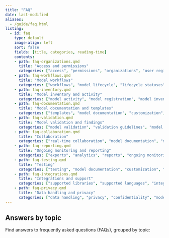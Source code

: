 ```yaml
---
title: "FAQ"
date: last-modified
aliases:
  - /guide/faq.html
listing:
  - id: faq
    type: default
    image-align: left
    sort: false
    fields: [title, categories, reading-time]
    contents:
    - path: faq-organizations.qmd
      title: "Access and permissions"
      categories: ["access", "permissions", "organizations", "user registration", "validmind platform"]
    - path: faq-workflows.qmd
      title: "Model workflows"
      categories: ["workflows", "model lifecycle", "lifecycle statuses", "validmind platform", "validmind library"]
    - path: faq-inventory.qmd
      title: "Model inventory and activity"
      categories: ["model activity", "model registration", "model inventory", "customization", "model stages", "model interdependencies", "auditing", "exports", "validmind platform"]
    - path: faq-documentation.qmd
      title: "Model documentation and templates"
      categories: ["templates", "model documentation", "customization", "images", "validmind platform", "validmind library"]
    - path: faq-validation.qmd
      title: "Model validation and findings"
      categories: ["model validation", "validation guidelines", "model findings", "model documentation", "templates", "compliance", "validmind platform"]
    - path: faq-collaboration.qmd
      title: "Collaboration"
      categories: ["real-time collaboration", "model documentation", "model activity", "auditing", "workflows", "model lifecycle", "validmind platform"]
    - path: faq-reporting.qmd
      title: "Ongoing monitoring and reporting"
      categories: ["exports", "analytics", "reports", "ongoing monitoring", "validmind platform"]
    - path: faq-testing.qmd
      title: "Testing"
      categories: ["testing", "model documentation", "customization", "custom data", "explainability", "ongoing monitoring", "validmind library"]
    - path: faq-integrations.qmd
      title: "Integrations and support"
      categories: ["supported libraries", "supported languages", "integrations", "images", "large language models", "explainability", "deployment options", "validmind library"]
    - path: faq-privacy.qmd
      title: "Data handling and privacy"
      categories: ["data handling", "privacy", "confidentiality", "model activity", "auditing", "validmind platform", "validmind library"]
---
```


## Answers by topic

Find answers to frequently asked questions (FAQs), grouped by topic:

:::{#faq}
:::